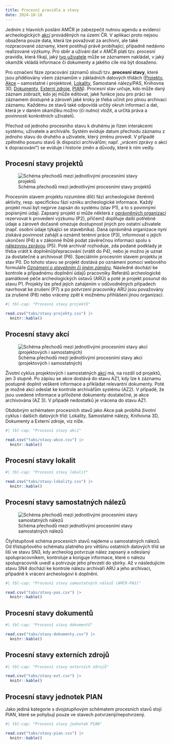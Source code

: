```yaml
---
title: Procesní pravidla a stavy
date: 2024-10-18
---
```


Jedním z hlavních poslání AMČR je zabezpečit nutnou agendu a evidenci archeologických [akcí](/slovnik/index.qmd#akce) prováděných na území ČR. 
V aplikaci proto nejsou obsažena pouze data, která lze považovat za archivní, ale také rozpracované záznamy, které postihují právě probíhající, případně nedávno realizované výzkumy. 
Pro sběr a užívání dat v AMČR platí tzv. procesní pravidla, která říkají, jaký [typ uživatele](role.qmd) může se záznamem nakládat, v jaký okamžik vkládá informace či dokumenty a jakého cíle má být dosaženo.

Pro označení fáze zpracování záznamů slouží tzv. **procesní stavy**, které jsou přidělovány všem záznamům v základních datových třídách ([Projekty](/slovnik/index.qmd#projekty), [Akce](/slovnik/index.qmd#akce) -- samostatné i projektové, [Lokality](/slovnik/index.qmd#lokality), Samostané nálezy/PAS, Knihovna 3D, [Dokumenty](/slovnik/index.qmd#dokumenty), [Externí zdroje](/slovnik/index.qmd#externí-zdroje-bibliografie), [PIAN](/slovnik/index.qmd#pian)). 
Procesní stav určuje, kdo může daný záznam zobrazit, kdo jej může editovat, jaké funkce jsou pro práci se záznamem dostupné a zároveň jaké kroky je třeba učinit pro plnou archivaci záznamu. 
Každému ze stavů také odpovídá určitý okruh informací a dat, která je v daném okamžiku možno (či nutno) vložit, a určitá práva a povinnosti konkrétních uživatelů.

Přechod od jednoho procesního stavu k druhému je řízen interakcemi systému, uživatele a archiváře. 
Systém eviduje datum přechodu záznamu z jednoho stavu do druhého a uživatele, který změnu provedl. 
V případě zpětného posunu stavů (k dispozici archivářům; např. „vrácení zprávy o akci k dopracování“) se eviduje i historie změn a důvody, které k nim vedly.


## Procesní stavy projektů

![Schéma přechodů mezi jednotlivými procesními stavy projektů](figs/procstavy-proj.svg)

Procesním stavem projektu rozumíme dílčí fázi archeologické (terénní) aktivity, resp. specifickou fázi vzniku archeologické informace. 
Každý projekt musí být nejprve zapsán do systému (stav P1), a to s povinnými popisnými údaji. 
Zapsaný projekt si může některá z [oprávněných organizací](/slovnik/index.qmd#oprávněná-archeologická-organizace) rezervovat k provedení výzkumu (P2), přičemž doplňuje další potřebné údaje a zároveň dočasně omezuje dostupnost jiných pro ostatní uživatele (např. osobní údaje týkající se stavebníka). 
Daná oprávněná organizace nyní získává povinnost zahájit a oznámit terénní práce (P3), informovat o jejich ukončení (P4) a v zákonné lhůtě podat závěrečnou informaci spolu s [nálezovou zprávou](/slovnik/index.qmd#nálezová-zpráva) (P5). 
Poté archivář rozhoduje, zda podané podklady je třeba vrátit k doplnění/přepracování (vrátit do P4), nebo je možno je uznat za dostatečné a archivovat (P6).
Speciálním procesním stavem projektu je stav P0. 
Do tohoto stavu se projekt dostává po oznámení pomocí webového formuláře [*Oznámení o stavebním či jiném záměru*](https://amcr.aiscr.cz/oznameni){.external}.
Následně dochází ke kontrole a případnému doplnění údajů pracovníky Referátů archeologické památkové péče archeologických ústavů (ARÚ) a poté je projekt posunut do stavu P1. 
Projekty lze před jejich zahájením v odůvodněných případech navrhovat ke zrušení (P7) a po potvrzení pracovníky ARÚ jsou považovány za zrušené (P8) nebo vráceny zpět k možnému přihlášení jinou organizací.

```r
#| tbl-cap: "Procesní stavy projektů"

read.csv("tabs/stavy-projekty.csv") |>
  knitr::kable()
```


## Procesní stavy akcí

![Schéma přechodů mezi jednotlivými procesními stavy akcí (projektových i samostatných)](figs/procstavy-akce.svg)

Životní cyklus projektových i samostatných [akcí](/slovnik/index.qmd#akce) má, na rozdíl od projektů, jen 3 stupně. 
Po zápisu se akce dostává do stavu AZ1, kdy lze k záznamu postupně doplnit veškeré informace a přikládat relevantní dokumenty. 
Poté je možné akci odeslat ke kontrole archivářům systému (AZ2). 
V případě, že jsou uvedené informace a přiložené dokumenty dostatečné, je akce archivována (AZ 3). 
V případě nedostatků je vrácena do stavu AZ1.

Obdobným schématem procesních stavů jako Akce pak probíhá životní cyklus i dalších datových tříd: Lokality, Samostatné nálezy, Knihovna 3D, Dokumenty a Externí zdroje, viz níže.

```r
#| tbl-cap: "Procesní stavy akcí"

read.csv("tabs/stavy-akce.csv") |>
  knitr::kable()
```


## Procesní stavy lokalit

```r
#| tbl-cap: "Procesní stavy lokalit"

read.csv("tabs/stavy-lokality.csv") |>
  knitr::kable()
```


## Procesní stavy samostatných nálezů

![Schéma přechodů mezi jednotlivými procesními stavy samostatných nálezů](figs/procstavy-pas.svg)

Čtyřstupňové schéma procesních stavů najdeme u samostatných nálezů.
Od třístupňového schématu platného pro většinu ostatních datových tříd se liší ve stavu SN3, kdy archeolog potvrzuje nález zapsaný a odeslaný spolupracovníkem, kontroluje a koriguje informace, které o nálezu spolupracovník uvedl a potrvzuje jeho převzetí do sbírky. 
Až v následujícím stavu SN4 dochází ke kontrole nálezu archiváři ARÚ a jeho archivaci, případně k vrácení archeologovi k doplnění.

```r
#| tbl-cap: "Procesní stavy samostatných nálezů (AMČR-PAS)"

read.csv("tabs/stavy-pas.csv") |>
  knitr::kable()
```


## Procesní stavy dokumentů

```r
#| tbl-cap: "Procesní stavy dokumentů"

read.csv("tabs/stavy-dokumenty.csv") |>
  knitr::kable()
```


## Procesní stavy externích zdrojů

```r
#| tbl-cap: "Procesní stavy externích zdrojů"

read.csv("tabs/stavy-ext.csv") |>
  knitr::kable()
```


## Procesní stavy jednotek PIAN

Jako jediná kategorie s dvojstupňovým schématem procesních stavů stojí PIAN, které se pohybují pouze ve stavech potvrzený/nepotvrzený.

```r
#| tbl-cap: "Procesní stavy jednotek PIAN"

read.csv("tabs/stavy-pian.csv") |>
  knitr::kable()
```
